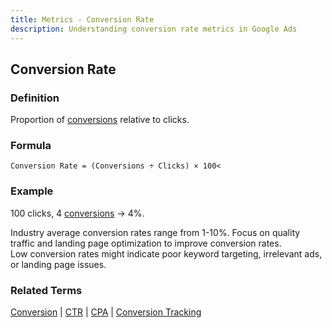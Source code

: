 ```yaml
---
title: Metrics - Conversion Rate
description: Understanding conversion rate metrics in Google Ads
---
```



## Conversion Rate

### Definition
Proportion of [conversions](/metrics/conversion) relative to clicks.

### Formula
```
Conversion Rate = (Conversions ÷ Clicks) × 100<
```

### Example
100 clicks, 4 [conversions](/metrics/conversion) → 4%.

<Aside type="tip">
Industry average conversion rates range from 1-10%. Focus on quality traffic and landing page optimization to improve conversion rates.
</Aside>

<Aside type="caution">
Low conversion rates might indicate poor keyword targeting, irrelevant ads, or landing page issues.
</Aside>

### Related Terms
[Conversion](/metrics/conversion) | [CTR](/metrics/ctr) | [CPA](/metrics/cpa) | [Conversion Tracking](/optimization/conversion-tracking)